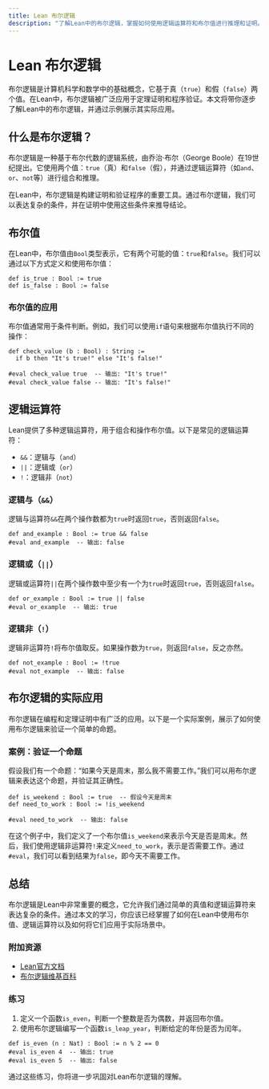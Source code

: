 ```yaml
---
title: Lean 布尔逻辑
description: "了解Lean中的布尔逻辑，掌握如何使用逻辑运算符和布尔值进行推理和证明。"
---
```


# Lean 布尔逻辑

布尔逻辑是计算机科学和数学中的基础概念，它基于真（`true`）和假（`false`）两个值。在Lean中，布尔逻辑被广泛应用于定理证明和程序验证。本文将带你逐步了解Lean中的布尔逻辑，并通过示例展示其实际应用。

## 什么是布尔逻辑？

布尔逻辑是一种基于布尔代数的逻辑系统，由乔治·布尔（George Boole）在19世纪提出。它使用两个值：`true`（真）和`false`（假），并通过逻辑运算符（如`and`、`or`、`not`等）进行组合和推理。

在Lean中，布尔逻辑是构建证明和验证程序的重要工具。通过布尔逻辑，我们可以表达复杂的条件，并在证明中使用这些条件来推导结论。

## 布尔值

在Lean中，布尔值由`Bool`类型表示，它有两个可能的值：`true`和`false`。我们可以通过以下方式定义和使用布尔值：

```lean
def is_true : Bool := true
def is_false : Bool := false
```

### 布尔值的应用

布尔值通常用于条件判断。例如，我们可以使用`if`语句来根据布尔值执行不同的操作：

```lean
def check_value (b : Bool) : String :=
  if b then "It's true!" else "It's false!"

#eval check_value true  -- 输出: "It's true!"
#eval check_value false -- 输出: "It's false!"
```

## 逻辑运算符

Lean提供了多种逻辑运算符，用于组合和操作布尔值。以下是常见的逻辑运算符：

- `&&`：逻辑与（`and`）
- `||`：逻辑或（`or`）
- `!`：逻辑非（`not`）

### 逻辑与（`&&`）

逻辑与运算符`&&`在两个操作数都为`true`时返回`true`，否则返回`false`。

```lean
def and_example : Bool := true && false
#eval and_example  -- 输出: false
```

### 逻辑或（`||`）

逻辑或运算符`||`在两个操作数中至少有一个为`true`时返回`true`，否则返回`false`。

```lean
def or_example : Bool := true || false
#eval or_example  -- 输出: true
```

### 逻辑非（`!`）

逻辑非运算符`!`将布尔值取反。如果操作数为`true`，则返回`false`，反之亦然。

```lean
def not_example : Bool := !true
#eval not_example  -- 输出: false
```

## 布尔逻辑的实际应用

布尔逻辑在编程和定理证明中有广泛的应用。以下是一个实际案例，展示了如何使用布尔逻辑来验证一个简单的命题。

### 案例：验证一个命题

假设我们有一个命题：“如果今天是周末，那么我不需要工作。”我们可以用布尔逻辑来表达这个命题，并验证其正确性。

```lean
def is_weekend : Bool := true  -- 假设今天是周末
def need_to_work : Bool := !is_weekend

#eval need_to_work  -- 输出: false
```

在这个例子中，我们定义了一个布尔值`is_weekend`来表示今天是否是周末。然后，我们使用逻辑非运算符`!`来定义`need_to_work`，表示是否需要工作。通过`#eval`，我们可以看到结果为`false`，即今天不需要工作。

## 总结

布尔逻辑是Lean中非常重要的概念，它允许我们通过简单的真值和逻辑运算符来表达复杂的条件。通过本文的学习，你应该已经掌握了如何在Lean中使用布尔值、逻辑运算符以及如何将它们应用于实际场景中。

### 附加资源

- [Lean官方文档](https://leanprover.github.io/documentation/)
- [布尔逻辑维基百科](https://en.wikipedia.org/wiki/Boolean_algebra)

### 练习

1. 定义一个函数`is_even`，判断一个整数是否为偶数，并返回布尔值。
2. 使用布尔逻辑编写一个函数`is_leap_year`，判断给定的年份是否为闰年。

```lean
def is_even (n : Nat) : Bool := n % 2 == 0
#eval is_even 4  -- 输出: true
#eval is_even 5  -- 输出: false
```

通过这些练习，你将进一步巩固对Lean布尔逻辑的理解。